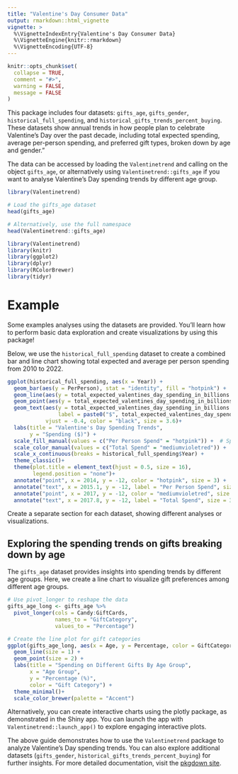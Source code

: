 ```yaml
---
title: "Valentine's Day Consumer Data"
output: rmarkdown::html_vignette
vignette: >
  %\VignetteIndexEntry{Valentine's Day Consumer Data}
  %\VignetteEngine{knitr::rmarkdown}
  %\VignetteEncoding{UTF-8}
---
```


```r
knitr::opts_chunk$set(
  collapse = TRUE,
  comment = "#>",
  warning = FALSE,
  message = FALSE
)
```

This package includes four datasets: `gifts_age`, `gifts_gender`, `historical_full_spending`, and `historical_gifts_trends_percent_buying`. These datasets show annual trends in how people plan to celebrate Valentine’s Day over the past decade, including total expected spending, average per-person spending, and preferred gift types, broken down by age and gender."

The data can be accessed by loading the `Valentinetrend` and calling on the object `gifts_age`, or alternatively using `Valentinetrend::gifts_age` if you want to analyse Valentine's Day spending trends by different age group. 

```r
library(Valentinetrend)

# Load the gifts_age dataset
head(gifts_age)

# Alternatively, use the full namespace
head(Valentinetrend::gifts_age)
```


```r
library(Valentinetrend)
library(knitr)
library(ggplot2)
library(dplyr)
library(RColorBrewer)
library(tidyr)
```

# Example

Some examples analyses using the datasets are provided. You'll learn how to perform basic data exploration and create visualizations by using this package!

Below, we use the `historical_full_spending` dataset to create a combined bar and line chart showing total expected and average per person spending from 2010 to 2022.

```r
ggplot(historical_full_spending, aes(x = Year)) +
  geom_bar(aes(y = PerPerson), stat = "identity", fill = "hotpink") +
  geom_line(aes(y = total_expected_valentines_day_spending_in_billions * 10), color = "mediumvioletred", size = 1) +  
  geom_point(aes(y = total_expected_valentines_day_spending_in_billions * 10), color = "mediumvioletred", size = 2) +
  geom_text(aes(y = total_expected_valentines_day_spending_in_billions * 10, 
                label = paste0("$", total_expected_valentines_day_spending_in_billions, "B")),
            vjust = -0.4, color = "black", size = 3.6)+  
  labs(title = "Valentine's Day Spending Trends",
       y = "Spending ($)") +
  scale_fill_manual(values = c("Per Person Spend" = "hotpink")) +  # Specify fill color for bars
  scale_color_manual(values = c("Total Spend" = "mediumvioletred")) + 
  scale_x_continuous(breaks = historical_full_spending$Year) +
  theme_classic()+
  theme(plot.title = element_text(hjust = 0.5, size = 16),
        legend.position = "none")+
  annotate("point", x = 2014, y = -12, color = "hotpink", size = 3) +  
  annotate("text", x = 2015.1, y = -12, label = "Per Person Spend", size = 3, color = "black") + 
  annotate("point", x = 2017, y = -12, color = "mediumvioletred", size = 3) + 
  annotate("text", x = 2017.8, y = -12, label = "Total Spend", size = 3, color = "black") 

```

Create a separate section for each dataset, showing different analyses or visualizations.

## Exploring the spending trends on gifts breaking down by age

The `gifts_age` dataset provides insights into spending trends by different age groups. Here, we create a line chart to visualize gift preferences among different age groups.

```r
# Use pivot_longer to reshape the data
gifts_age_long <- gifts_age %>%
  pivot_longer(cols = Candy:GiftCards, 
               names_to = "GiftCategory", 
               values_to = "Percentage")

# Create the line plot for gift categories
ggplot(gifts_age_long, aes(x = Age, y = Percentage, color = GiftCategory, group = GiftCategory)) +
  geom_line(size = 1) +
  geom_point(size = 2) +
  labs(title = "Spending on Different Gifts By Age Group",
       x = "Age Group", 
       y = "Percentage (%)",
       color = "Gift Category") +
  theme_minimal()+
  scale_color_brewer(palette = "Accent")
````


Alternatively, you can create interactive charts using the plotly package, as demonstrated in the Shiny app. You can launch the app with `Valentinetrend::launch_app()` to explore engaging interactive plots.

The above guide demonstrates how to use the `Valentinetrend` package to analyze Valentine's Day spending trends. You can also explore additional datasets (`gifts_gender`, `historical_gifts_trends_percent_buying`) for further insights. For more detailed documentation, visit the [pkgdown site](https://your-username.github.io/Valentinetrend).
